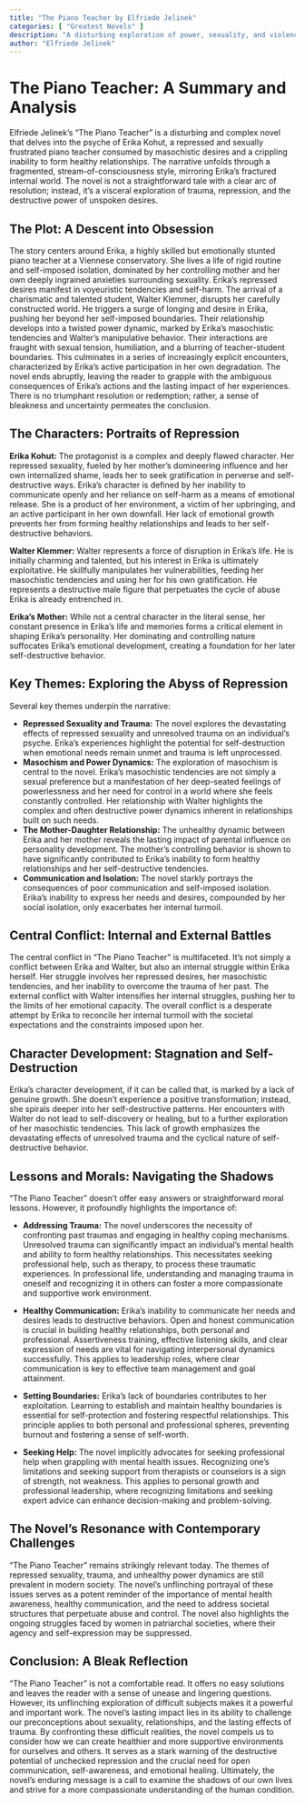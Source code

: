 ```yaml
---
title: "The Piano Teacher by Elfriede Jelinek"
categories: [ "Greatest Novels" ]
description: "A disturbing exploration of power, sexuality, and violence in Vienna."
author: "Elfriede Jelinek"
---
```

# The Piano Teacher: A Summary and Analysis

Elfriede Jelinek's "The Piano Teacher" is a disturbing and complex novel that delves into the psyche of Erika Kohut, a repressed and sexually frustrated piano teacher consumed by masochistic desires and a crippling inability to form healthy relationships. The narrative unfolds through a fragmented, stream-of-consciousness style, mirroring Erika's fractured internal world.  The novel is not a straightforward tale with a clear arc of resolution; instead, it's a visceral exploration of trauma, repression, and the destructive power of unspoken desires.

## The Plot: A Descent into Obsession

The story centers around Erika, a highly skilled but emotionally stunted piano teacher at a Viennese conservatory.  She lives a life of rigid routine and self-imposed isolation, dominated by her controlling mother and her own deeply ingrained anxieties surrounding sexuality.  Erika's repressed desires manifest in voyeuristic tendencies and self-harm.  The arrival of a charismatic and talented student, Walter Klemmer, disrupts her carefully constructed world.  He triggers a surge of longing and desire in Erika, pushing her beyond her self-imposed boundaries.  Their relationship develops into a twisted power dynamic, marked by Erika's masochistic tendencies and Walter's manipulative behavior.  Their interactions are fraught with sexual tension, humiliation, and a blurring of teacher-student boundaries.  This culminates in a series of increasingly explicit encounters, characterized by Erika's active participation in her own degradation. The novel ends abruptly, leaving the reader to grapple with the ambiguous consequences of Erika's actions and the lasting impact of her experiences.  There is no triumphant resolution or redemption; rather, a sense of bleakness and uncertainty permeates the conclusion.

## The Characters: Portraits of Repression

**Erika Kohut:** The protagonist is a complex and deeply flawed character.  Her repressed sexuality, fueled by her mother's domineering influence and her own internalized shame, leads her to seek gratification in perverse and self-destructive ways.  Erika’s character is defined by her inability to communicate openly and her reliance on self-harm as a means of emotional release.  She is a product of her environment, a victim of her upbringing, and an active participant in her own downfall.  Her lack of emotional growth prevents her from forming healthy relationships and leads to her self-destructive behaviors.

**Walter Klemmer:**  Walter represents a force of disruption in Erika's life.  He is initially charming and talented, but his interest in Erika is ultimately exploitative.  He skillfully manipulates her vulnerabilities, feeding her masochistic tendencies and using her for his own gratification. He represents a destructive male figure that perpetuates the cycle of abuse Erika is already entrenched in.

**Erika's Mother:**  While not a central character in the literal sense, her constant presence in Erika's life and memories forms a critical element in shaping Erika’s personality. Her dominating and controlling nature suffocates Erika's emotional development, creating a foundation for her later self-destructive behavior.


## Key Themes: Exploring the Abyss of Repression

Several key themes underpin the narrative:

* **Repressed Sexuality and Trauma:** The novel explores the devastating effects of repressed sexuality and unresolved trauma on an individual's psyche. Erika's experiences highlight the potential for self-destruction when emotional needs remain unmet and trauma is left unprocessed.
* **Masochism and Power Dynamics:** The exploration of masochism is central to the novel. Erika's masochistic tendencies are not simply a sexual preference but a manifestation of her deep-seated feelings of powerlessness and her need for control in a world where she feels constantly controlled.  Her relationship with Walter highlights the complex and often destructive power dynamics inherent in relationships built on such needs.
* **The Mother-Daughter Relationship:**  The unhealthy dynamic between Erika and her mother reveals the lasting impact of parental influence on personality development. The mother’s controlling behavior is shown to have significantly contributed to Erika’s inability to form healthy relationships and her self-destructive tendencies.
* **Communication and Isolation:**  The novel starkly portrays the consequences of poor communication and self-imposed isolation. Erika’s inability to express her needs and desires, compounded by her social isolation, only exacerbates her internal turmoil.

## Central Conflict: Internal and External Battles

The central conflict in "The Piano Teacher" is multifaceted.  It's not simply a conflict between Erika and Walter, but also an internal struggle within Erika herself. Her struggle involves her repressed desires, her masochistic tendencies, and her inability to overcome the trauma of her past. The external conflict with Walter intensifies her internal struggles, pushing her to the limits of her emotional capacity. The overall conflict is a desperate attempt by Erika to reconcile her internal turmoil with the societal expectations and the constraints imposed upon her.

## Character Development: Stagnation and Self-Destruction

Erika's character development, if it can be called that, is marked by a lack of genuine growth.  She doesn’t experience a positive transformation; instead, she spirals deeper into her self-destructive patterns. Her encounters with Walter do not lead to self-discovery or healing, but to a further exploration of her masochistic tendencies. This lack of growth emphasizes the devastating effects of unresolved trauma and the cyclical nature of self-destructive behavior.

## Lessons and Morals:  Navigating the Shadows

"The Piano Teacher" doesn't offer easy answers or straightforward moral lessons. However, it profoundly highlights the importance of:

* **Addressing Trauma:** The novel underscores the necessity of confronting past traumas and engaging in healthy coping mechanisms. Unresolved trauma can significantly impact an individual’s mental health and ability to form healthy relationships.  This necessitates seeking professional help, such as therapy, to process these traumatic experiences.  In professional life, understanding and managing trauma in oneself and recognizing it in others can foster a more compassionate and supportive work environment.

* **Healthy Communication:**  Erika’s inability to communicate her needs and desires leads to destructive behaviors. Open and honest communication is crucial in building healthy relationships, both personal and professional.  Assertiveness training, effective listening skills, and clear expression of needs are vital for navigating interpersonal dynamics successfully.  This applies to leadership roles, where clear communication is key to effective team management and goal attainment.

* **Setting Boundaries:**  Erika's lack of boundaries contributes to her exploitation. Learning to establish and maintain healthy boundaries is essential for self-protection and fostering respectful relationships. This principle applies to both personal and professional spheres, preventing burnout and fostering a sense of self-worth.

* **Seeking Help:** The novel implicitly advocates for seeking professional help when grappling with mental health issues. Recognizing one's limitations and seeking support from therapists or counselors is a sign of strength, not weakness. This applies to personal growth and professional leadership, where recognizing limitations and seeking expert advice can enhance decision-making and problem-solving.


## The Novel's Resonance with Contemporary Challenges

"The Piano Teacher" remains strikingly relevant today. The themes of repressed sexuality, trauma, and unhealthy power dynamics are still prevalent in modern society.  The novel's unflinching portrayal of these issues serves as a potent reminder of the importance of mental health awareness, healthy communication, and the need to address societal structures that perpetuate abuse and control.  The novel also highlights the ongoing struggles faced by women in patriarchal societies, where their agency and self-expression may be suppressed.

## Conclusion: A Bleak Reflection

"The Piano Teacher" is not a comfortable read. It offers no easy solutions and leaves the reader with a sense of unease and lingering questions.  However, its unflinching exploration of difficult subjects makes it a powerful and important work. The novel's lasting impact lies in its ability to challenge our preconceptions about sexuality, relationships, and the lasting effects of trauma.  By confronting these difficult realities, the novel compels us to consider how we can create healthier and more supportive environments for ourselves and others.  It serves as a stark warning of the destructive potential of unchecked repression and the crucial need for open communication, self-awareness, and emotional healing.  Ultimately, the novel's enduring message is a call to examine the shadows of our own lives and strive for a more compassionate understanding of the human condition.

